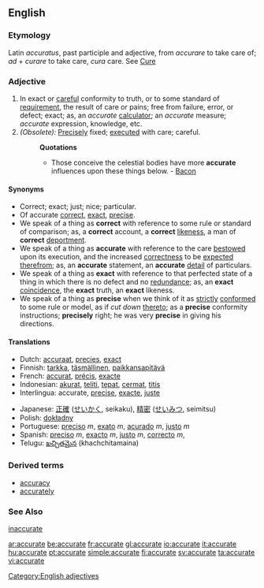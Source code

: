 ==English==
===Etymology===
Latin ''accuratus'', past participle and adjective, from ''accurare'' to take care of; ''ad'' + ''curare'' to take care, ''cura'' care. See [[Cure]]

===Adjective===
#In exact or [[careful]] conformity to truth, or to some standard of [[requirement]], the result of care or pains; free from failure, error, or defect; exact; as, an ''accurate'' [[calculator]]; an ''accurate'' measure; ''accurate'' expression, knowledge, etc.
#''(Obsolete):'' [[Precisely]] fixed; [[executed]] with care; careful.
#:'''Quotations'''
#:*Those conceive the celestial bodies have more '''accurate''' influences upon these things below. - [[Bacon]]

====Synonyms====
*Correct; exact; just; nice; particular.
*Of accurate [[correct]], [[exact]], [[precise]]. 
*We speak of a thing as '''correct''' with reference to some rule or standard of comparison; as, a '''correct''' account, a '''correct''' [[likeness]], a man of '''correct''' [[deportment]]. 
*We speak of a thing as '''accurate''' with reference to the care [[bestowed]] upon its execution, and the increased [[correctness]] to be [[expected]] [[therefrom]]; as, an '''accurate''' statement, an '''accurate''' [[detail]] of particulars. 
*We speak of a thing as '''exact''' with reference to that perfected state of a thing in which there is no defect and no [[redundance]]; as, an '''exact''' [[coincidence]], the '''exact''' truth, an '''exact''' likeness. 
*We speak of a thing as '''precise''' when we think of it as [[strictly]] [[conformed]] to some rule or model, as if ''cut down'' [[thereto]]; as a '''precise''' conformity instructions; '''precisely''' right; he was very '''precise''' in giving his directions.

====Translations====
{{top}}
*Dutch: [[accuraat]], [[precies]], [[exact]]
*Finnish: [[tarkka]], [[täsmällinen]], [[paikkansapitävä]]
*French: [[accurat]], [[précis]], [[exacte]]
*Indonesian: [[akurat]], [[teliti]], [[tepat]], [[cermat]], [[titis]]
*Interlingua: accurate, [[precise]], [[exacte]], [[juste]]
{{mid}}
*Japanese: [[正確]] ([[せいかく]], seikaku), [[精密]] ([[せいみつ]], seimitsu)
*Polish: [[dokładny]]
*Portuguese: [[preciso]] ''m'', [[exato]] ''m'', [[acurado]] ''m'', [[justo]] ''m''
*Spanish: [[preciso]] ''m'', [[exacto]] ''m'', [[justo]] ''m'', [[correcto]] ''m'', 
*Telugu: [[ఖచ్చితమైన]] (khachchitamaina)
{{bottom}}

===Derived terms===
*[[accuracy]]
*[[accurately]]

===See Also===
[[inaccurate]]

[[Category:English adjectives]]

[[ar:accurate]]
[[be:accurate]]
[[fr:accurate]]
[[gl:accurate]]
[[io:accurate]]
[[it:accurate]]
[[hu:accurate]]
[[pt:accurate]]
[[simple:accurate]]
[[fi:accurate]]
[[sv:accurate]]
[[ta:accurate]]
[[vi:accurate]]